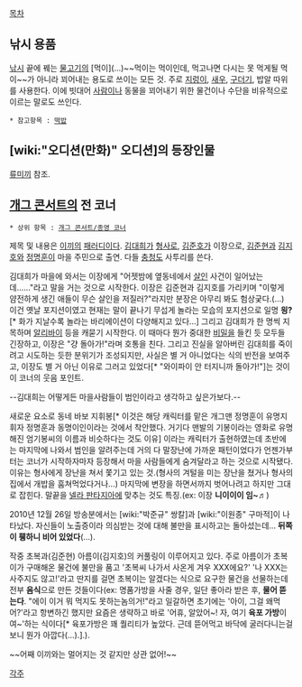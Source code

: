 [[목차]]

== 낚시 용품 ==
[[낚시]] 끝에 꿰는 [[물고기]]의 [먹이](...)~~먹이는 먹이인데, 먹고나면 다시는 못 먹게될 먹이~~가 아니라 꾀어내는 용도로 쓰이는 모든 것. 주로 [[지렁이]], [[새우]], [[구더기]], 밥알 따위를 사용한다. 이에 빗대어 [[사람]]이나 동물을 꾀어내기 위한 물건이나 수단을 비유적으로 이르는 말로도 쓰인다.

 * 참고항목 : [[떡밥]]

== [wiki:"오디션(만화)" 오디션]의 등장인물 ==
[[류미끼]] 참조.

== [[개그 콘서트]]의 전 코너 ==
 * 상위 항목 : [[개그 콘서트/종영 코너]]
{{{#!html
<iframe width="420" height="315" src="//www.youtube.com/embed/mh-HGeYTKPw" frameborder="0" allowfullscreen></iframe>
}}}
제목 및 내용은 [[이끼#s-2.2|이끼]]의 [[패러디#s-1|패러디]]이다.
[[김대희]]가 [[형사]]로, [[김준호]]가 이장으로, [[김준현]]과 [[김지호]]와 [[정명훈]]이 마을 주민으로 출연. 다들 [[충청도]] 사투리를 쓴다.

김대희가 마을에 와서는 이장에게 "어젯밤에 옆동네에서 [[살인]] 사건이 일어났는데……"라고 말을 거는 것으로 시작한다.
이장은 김준현과 김지호를 가리키며 "이렇게 얌전하게 생긴 애들이 무슨 살인을 저질러?"라지만 분장은 아무리 봐도 험상궂다.(...) 이건 옛날 포지션이였고 현재는 말이 끝나기 무섭게 놀라는 모습의 포지션으로 일명 '''읭?'''[* 화가 지날수록 놀라는 바리에이션이 다양해지고 있다...]
그리고 김대희가 한 명씩 지목하며 [[알리바이]] 등을 캐묻기 시작한다. 이 때마다 뭔가 중대한 [[비밀]]을 들킨 듯 모두들 긴장하고, 이장은 "걍 돌아가!"라며 호통을 친다. 그리고 진실을 알아버린 김대희를 죽이려고 시도하는 듯한 분위기가 조성되지만, 사실은 별 거 아니었다는 식의 반전을 보여주고, 이장도 별 거 아닌 이유로 그러고 있었다[* "와이파이 안 터지니까 돌아가!"]는 것이 이 코너의 웃음 포인트.

--김대희는 어떻게든 마을사람들이 범인이라고 생각하고 싶은가보다.--

새로운 요소로 동네 바보 지휘봉[* 이것은 해당 캐릭터를 맡은 개그맨 정명훈이 유명지휘자 정명훈과 동명이인이라는 것에서 착안했다. 거기다 맨발의 기봉이라는 영화로 유명해진 엄기봉씨의 이름과 비슷하다는 것도 이유] 이라는 캐릭터가 출현하였는데 초반에는 마지막에 나와서 범인을 알려주는데 거의 다 말장난에 가까운 패턴이었다가 언젠가부터는 코너가 시작하자마자 등장해서 마을 사람들에게 숨겨달라고 하는 것으로 시작됐다. 이유는 형사에게 장난을 쳐서 쫓기고 있는 것.(형사의 겨털을 미는 장난을 쳤거나 형사의 집에서 개밥을 훔쳐먹었다거나...) 마지막에 변장을 하면서까지 벗어나려고 하지만 그대로 잡힌다. 말끝을 [[넬라 판타지아]]에 맞추는 것도 특징.(ex: 이장 '''니이이이 임~♬''')

2010년 12월 26일 방송분에서는 [wiki:"박준규" 쌍칼]과 [wiki:"이원종" 구마적]이 나타났다. 자신들이 노출증이라 의심받는 것에 대해 불만을 표시하고는 돌아섰는데... '''뒤쪽이 휑하니 비어 있었다'''(...).

작중 초복과(김준현) 아름이(김지호)의 커풀링이 이루어지고 있다. 주로 아름이가 초복이가 구매해온 물건에 불만을 품고 '초복씨 나가서 사온게 겨우 XXX에요?' '나 XXX는 사주지도 않고!'라고 딴지를 걸면 초복이는 알겠다는 식으로 요구한 물건을 선물하는데 전부 '''음식'''으로 만든 것들이다(ex: 명품가방을 사줄 경우, 일단 좋아라 받은 후, '''물어 뜯는다'''. "에이 이거 뭐 먹지도 못하는놈의거!"라고 일갈하면 초기에는 '아이, 그걸 왜먹어?'라고 항변하긴 했지만 요즘은 생략하고 바로 '어휴, 알았어~! 자, 여기 '''육포 가방'''이여~'하는 식이다[* 육포가방은 꽤 퀄리티가 높았다. 근데 뜯어먹고 바닥에 굴러다니는걸 보니 뭔가 아깝다(...).].).

~~어째 이끼와는 멀어지는 것 같지만 상관 없어!~~

[[각주]]
